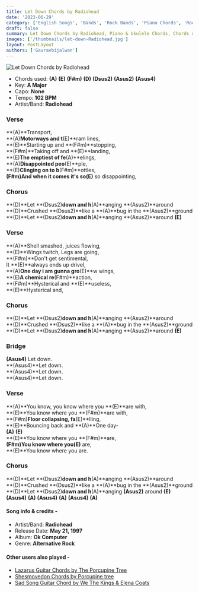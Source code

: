 ```yaml
---
title: Let Down Chords by Radiohead
date: '2023-06-29'
category: ['English Songs', 'Bands', 'Rock Bands', 'Piano Chords', 'Rock']
draft: false
summary: Let Down Chords by Radiohead, Piano & Ukulele Chords, Chords used - (A) (E) (F#m) (D) (Dsus2) (Asus2) (Asus4), Capo - None, Key - A Major
images: ['/thumbnails/let-down-Radiohead.jpg']
layout: PostLayout
authors: ['Gauravbijalwan']
---
```


![Let Down Chords by Radiohead](/thumbnails/let-down-Radiohead.jpg)

- Chords used: **(A)** **(E)** **(F#m)** **(D)** **(Dsus2)** **(Asus2)** **(Asus4)**
- Key: **A Major**
- Capo: **None**
- Tempo: **102 BPM**
- Artist/Band: **Radiohead**

### Verse

**(A)**Transport,\
**(A)**Motorways and t**(E)**ram lines,\
**(E)**Starting up and **(F#m)**stopping,\
**(F#m)**Taking off and **(E)**landing,\
**(E)**The emptiest of fe**(A)**elings,\
**(A)**Disappointed peo**(E)**ple,\
**(E)**Clinging on to b**(F#m)**ottles,\
**(F#m)**And when it comes it's so**(E)** so disappointing,

### Chorus

**(D)**Let **(Dsus2)**down and h**(A)**anging **(Asus2)**around\
**(D)**Crushed **(Dsus2)**like a **(A)**bug in the **(Asus2)**ground\
**(D)**Let **(Dsus2)**down and h**(A)**anging **(Asus2)**around **(E)**

### Verse

**(A)**Shell smashed, juices flowing,\
**(E)**Wings twitch, Legs are going,\
**(F#m)**Don't get sentimental,\
It **(E)**always ends up drivel,\
**(A)**One day i am gunna gro**(E)**w wings,\
**(E)**A chemical re**(F#m)**action,\
**(F#m)**Hysterical and **(E)**useless,\
**(E)**Hysterical and,

### Chorus

**(D)**Let **(Dsus2)**down and h**(A)**anging **(Asus2)**around\
**(D)**Crushed **(Dsus2)**like a **(A)**bug in the **(Asus2)**ground\
**(D)**Let **(Dsus2)**down and h**(A)**anging **(Asus2)**around **(E)**

### Bridge

**(Asus4)** Let down.\
**(Asus4)**Let down.\
**(Asus4)**Let down.\
**(Asus4)**Let down.

### Verse

**(A)**You know, you know where you **(E)**are with,\
**(E)**You know where you **(F#m)**are with,\
**(F#m)**Floor collapsing, fa**(E)**lling,\
**(E)**Bouncing back and **(A)**One day-\
**(A)** **(E)**\
**(E)**You know where you **(F#m)**are,\
**(F#m)**You know where you**(E)** are,\
**(E)**You know where you are.

### Chorus

**(D)**Let **(Dsus2)**down and h**(A)**anging **(Asus2)**around\
**(D)**Crushed **(Dsus2)**like a **(A)**bug in the **(Asus2)**ground\
**(D)**Let **(Dsus2)**down and h**(A)**anging **(Asus2)** around **(E)**\
**(Asus4)** **(A)** **(Asus4)** **(A)** **(Asus4)** **(A)**

#### Song info & credits -

- Artist/Band: **Radiohead**
- Release Date: **May 21, 1997**
- Album: **Ok Computer**
- Genre: **Alternative Rock**

#### Other users also played -

- [Lazarus Guitar Chords by The Porcupine Tree](https://www.chordsco.com/chords/lazarus-guitar-chords-by-the-porcupine-tree)
- [Shesmovedon Chords by Porcupine tree](https://www.chordsco.com/chords/shesmovedon-chords-by-porcupine-tree)
- [Sad Song Guitar Chord by We The Kings & Elena Coats](https://www.chordsco.com/chords/sad-song-guitar-chord-by-we-the-kings-elena-coats)
